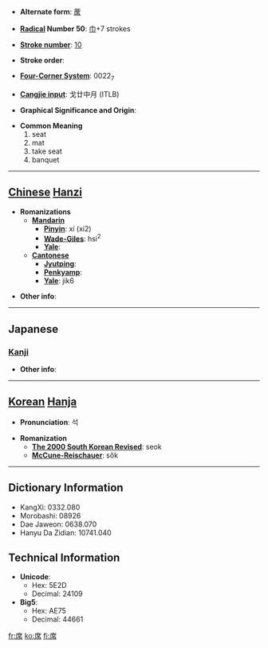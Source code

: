 * '''Alternate form''': [[蓆]]

* '''[[Wiktionary:Chinese radical index| Radical]] Number 50''': [[Wiktionary:Chinese radical index 巾|巾]]+7 strokes

* '''[[Wiktionary:Chinese total strokes index|Stroke number]]''': [[Wiktionary:Chinese total strokes index 10|10]]

* '''Stroke order''': 

* '''[[Wiktionary:Chinese four corner index|Four-Corner System]]''': 0022<sub>7</sub>

* '''[[Wiktionary:Chinese Cangjie index|Cangjie input]]''': 戈廿中月 (ITLB)

* '''Graphical Significance and Origin''': 

* '''Common Meaning'''
*#seat
*# mat
*# take seat
*# banquet


----

== [[Chinese]] [[Hanzi]] ==

* '''Romanizations'''
** '''[[Mandarin]]'''
*** '''[[Pinyin]]''': xí (xi2)
*** '''[[Wade-Giles]]''': hsi<sup>2</sup>
*** '''[[Yale]]''': 
** '''[[Cantonese]]'''
*** '''[[Jyutping]]''':
*** '''[[Penkyamp]]''': 
*** '''[[Yale]]''': jik6

* '''Other info''': 

----

==Japanese==
===[[Kanji]]===
{{kanji|on readings=[[せき]] (seki)|kun readings=[[むしろ]] (mushiro), [[せき]] (seki)}}

* '''Other info''':  

----

== [[Korean]] [[Hanja]] ==

* '''Pronunciation''': 석

* '''Romanization'''
** '''[[The 2000 South Korean Revised Romanization|The 2000 South Korean Revised]]''': seok
** '''[[McCune-Reischauer]]''': sŏk

----

== Dictionary Information ==

* KangXi: 0332.080
* Morobashi: 08926
* Dae Jaweon: 0638.070
* Hanyu Da Zidian: 10741.040

== Technical Information ==

* '''Unicode''':
** Hex: 5E2D
** Decimal: 24109
* '''Big5''':
** Hex: AE75
** Decimal: 44661

[[fr:席]]
[[ko:席]]
[[fi:席]]